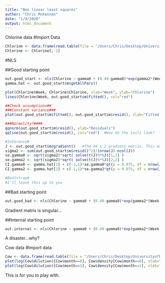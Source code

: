 ```yaml
---
title: "Non linear least squares"
author: "Chris McKennan"
date: "1/9/2020"
output: html_document
---
```

Chlorine data
#Import Data
```r
Chlorine <- data.frame(read.table(file = "/Users/Chris/Desktop/UniversityofPittsburgh/Teaching/STAT2132/DataSets/Chlorine.txt", header = T, sep = "\t"))
Chlorine <- Chlorine[,-1]
```

#NLS

##Good starting point
```r
out.good_start <- nls(Chlorine ~ gamma0 + (0.49-gamma0)*exp(gamma2*(Week-8)), data = Chlorine, start = list(gamma0=0.2, gamma2=-0.1))
gamma.hat <- out.good_start$m$getAllPars()

plot(Chlorine$Week, Chlorine$Chlorine, xlab="Week", ylab="Chlorine")
lines(Chlorine$Week, out.good_start$m$fitted(), col="red")

##Check assumptions##
###Constant variance###
plot(out.good_start$m$fitted(), out.good_start$m$resid(), xlab="Fitted values", ylab="Residuals"); abline(h=0, col="red", lty=2)

###Normality?####
qqnorm(out.good_start$m$resid(), ylab="Residuals")
qqline(out.good_start$m$resid(), col="red")  #How do the tails look?

#Inference#
J <- out.good_start$m$gradient()   #The 44 x 2 gradient matrix. This acts as our design matrix.
sigma2 <- sum(out.good_start$m$resid()^2)/(nrow(J)-ncol(J))
se.gamma0 <- sqrt(sigma2)*sqrt( solve(t(J)%*%J)[1,1] )
se.gamma2 <- sqrt(sigma2)*sqrt( solve(t(J)%*%J)[2,2] )
CI.gamma0 <- gamma.hat[1] + c(-1,1)*se.gamma0*qt(p = 0.975, df = nrow(J)-ncol(J))
CI.gamma2 <- gamma.hat[2] + c(-1,1)*se.gamma2*qt(p = 0.975, df = nrow(J)-ncol(J))

#Bootstrap#
#I'll leave this up to you
```

##Bad starting point
```r
out.good_bad <- nls(Chlorine ~ gamma0 + (0.49-gamma0)*exp(gamma2*(Week-8)), data = Chlorine, start = list(gamma0=0.3, gamma2=2))
```
Gradient matrix is singular...

##Internal starting point
```r
out.internal <- nls(Chlorine ~ gamma0 + (0.49-gamma0)*exp(gamma2*(Week-8)), data = Chlorine)
```
A disaster...why?

Cow data
#Import data
```r
Cow <- data.frame(read.table(file = "/Users/Chris/Desktop/UniversityofPittsburgh/Teaching/STAT2132/DataSets/CowDilution.txt", header = T, sep = "\t"))
plot(log(Cow$dilution)[Cow$month==0], Cow$density[Cow$month==0], xlab="Log(Dilution)", ylab="Density", main="May", ylim=c(0,2))
plot(log(Cow$dilution)[Cow$month==1], Cow$density[Cow$month==1], xlab="Log(Dilution)", ylab="Density", main="June", ylim=c(0,2))
```
This is for you to play with.